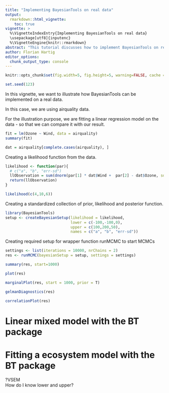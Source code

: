 ```yaml
---
title: "Implementing BayesianTools on real data"
output: 
  rmarkdown::html_vignette:
    toc: true
vignette: >
  %\VignetteIndexEntry{Implementing BayesianTools on real data}
  \usepackage[utf8]{inputenc}
  %\VignetteEngine{knitr::rmarkdown}
abstract: "This tutorial discusses how to implement BayesianTools on real data" 
author: Florian Hartig
editor_options: 
  chunk_output_type: console
---
```


```r
knitr::opts_chunk$set(fig.width=5, fig.height=5, warning=FALSE, cache = F)
```

```r
set.seed(123)
```

In this vignette, we want to illustrate how BayesianTools can be implemented on a real data.

In this case, we are using airquality data.

For the illustration purpose, we are fitting a linear regression model on the data - so that we can compare it with our result.


```r
fit = lm(Ozone ~ Wind, data = airquality)
summary(fit)
```

```r

dat = airquality[complete.cases(airquality), ]

```

Creating a likelihood function from the data.

```r
likelihood <- function(par){
  # c("a", "b", "err-sd")
  llObservation = sum(dnorm(par[1] * dat$Wind +  par[2] - dat$Ozone, sd = par[3], log = T))
  return(llObservation)
}

likelihood(c(4,10,6))
```

Creating a standardized collection of prior, likelihood and posterior function.

```r
library(BayesianTools)
setup <- createBayesianSetup(likelihood = likelihood, 
                             lower = c(-100,-100,0), 
                             upper = c(100,200,50),
                             names = c("a", "b", "err-sd"))
```

Creating required setup for wrapper function runMCMC to start MCMCs

```r
settings <- list(iterations = 10000, nrChains = 2)
res <- runMCMC(bayesianSetup = setup, settings = settings)

summary(res, start=1000)
```


```r
plot(res)
```

```r
marginalPlot(res, start = 1000, prior = T)
```

```r
gelmanDiagnostics(res)
```
```r
correlationPlot(res)
```

# Linear mixed model with the BT package





# Fitting a ecosystem model with the BT package 


?VSEM   
How do I know lower and upper?


